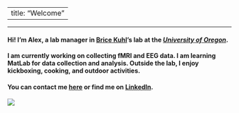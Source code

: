
---
title: "Welcome"
---
***

#### Hi! I'm Alex, a lab manager in [Brice Kuhl](https://kuhllab.com/)'s lab at the [_University of Oregon_](https://www.uoregon.edu/).

#### I am currently working on collecting fMRI and EEG data. I am learning MatLab for data collection and analysis. Outside the lab, I enjoy kickboxing, cooking, and outdoor activities.

#### You can contact me [here](mailto:atrembla@uoregon.edu) or find me on [LinkedIn](https://www.linkedin.com/in/alexandra-tremblay-mcgaw-a28774ba).

![](imgs/1.jpg)

